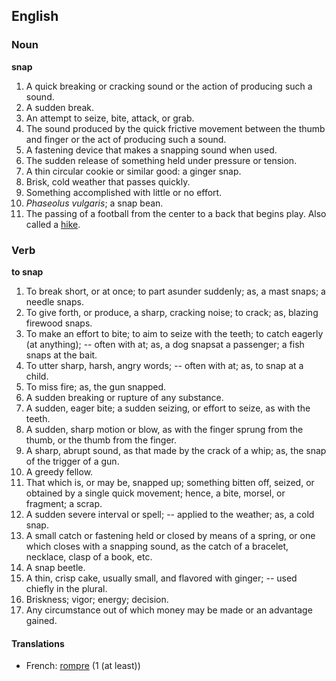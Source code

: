 ==English==

===Noun===

'''snap'''

# A quick breaking or cracking sound or the action of producing such a sound.
# A sudden break.
# An attempt to seize, bite, attack, or grab.
# The sound produced by the quick frictive movement between the thumb and finger or the act of producing such a sound.
# A fastening device that makes a snapping sound when used.
# The sudden release of something held under pressure or tension.
# A thin circular cookie or similar good: a ginger snap.
# Brisk, cold weather that passes quickly.
# Something accomplished with little or no effort.
# ''Phaseolus vulgaris''; a snap bean.
# The passing of a football from the center to a back that begins play. Also called a [[hike]].

===Verb===

'''to snap'''

#To break short, or at once; to part asunder suddenly; as, a mast snaps; a needle snaps.
#To give forth, or produce, a sharp, cracking noise; to crack; as, blazing firewood snaps.
#To make an effort to bite; to aim to seize with the teeth; to catch eagerly (at anything); -- often with at; as, a dog snapsat a passenger; a fish snaps at the bait.
#To utter sharp, harsh, angry words; -- often with at; as, to snap at a child.
#To miss fire; as, the gun snapped.
#A sudden breaking or rupture of any substance.
#A sudden, eager bite; a sudden seizing, or effort to seize, as with the teeth.
#A sudden, sharp motion or blow, as with the finger sprung from the thumb, or the thumb from the finger.
#A sharp, abrupt sound, as that made by the crack of a whip; as, the snap of the trigger of a gun.
#A greedy fellow.
#That which is, or may be, snapped up; something bitten off, seized, or obtained by a single quick movement; hence, a bite, morsel, or fragment; a scrap.
#A sudden severe interval or spell; -- applied to the weather; as, a cold snap.
#A small catch or fastening held or closed by means of a spring, or one which closes with a snapping sound, as the catch of a bracelet, necklace, clasp of a book, etc.
#A snap beetle.
#A thin, crisp cake, usually small, and flavored with ginger; -- used chiefly in the plural.
#Briskness; vigor; energy; decision.
#Any circumstance out of which money may be made or an advantage gained.

====Translations====
*French: [[rompre]] (1 (at least))